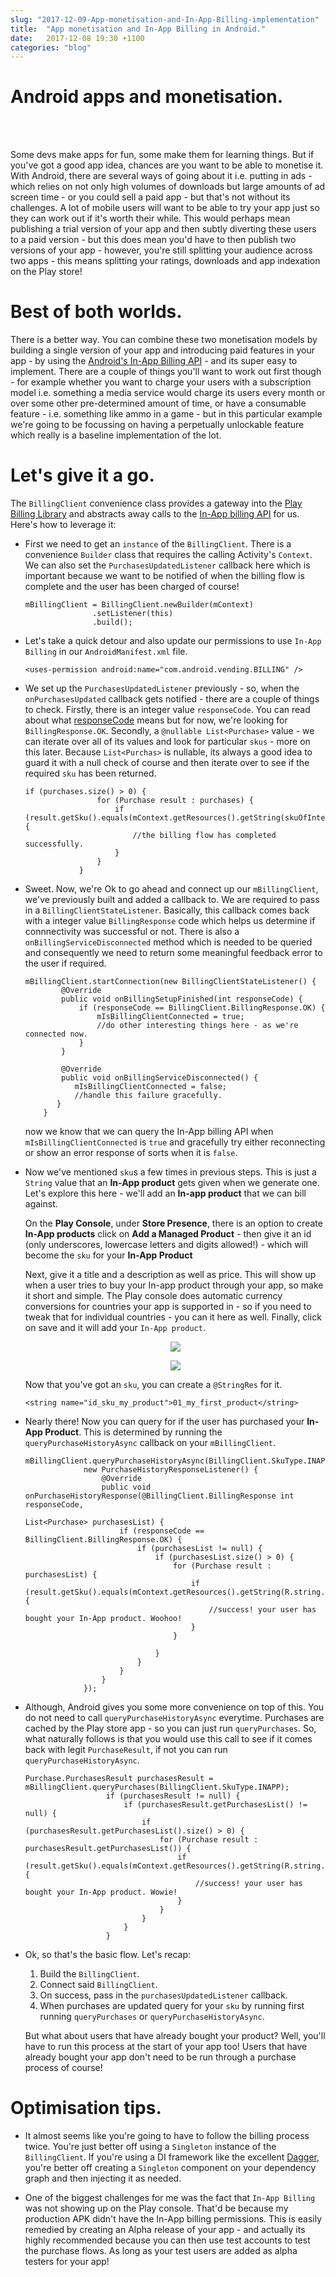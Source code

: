 ```yaml
---
slug: "2017-12-09-App-monetisation-and-In-App-Billing-implementation"
title:  "App monetisation and In-App Billing in Android."
date:   2017-12-08 19:30 +1100
categories: "blog"
---
```


# Android apps and monetisation.
<br/>
<br/>

Some devs make apps for fun, some make them for learning things. But if you've got a good app idea, chances are you want to be able to monetise it. With Android, there are several ways of going about it i.e. putting in ads - which relies on not only high volumes of downloads but large amounts of ad screen time - or you could sell a paid app - but that's not without its challenges. A lot of mobile users will want to be able to try your app just so they can work out if it's worth their while. This would perhaps mean publishing a trial version of your app and then subtly diverting these users to a paid version - but this does mean you'd have to then publish two versions of your app - however, you're still splitting your audience across two apps - this means splitting your ratings, downloads and app indexation on the Play store!

# Best of both worlds.

There is a better way. You can combine these two monetisation models by building a single version of your app and introducing paid features in your app - by using the [Android's In-App Billing API](https://developer.android.com/google/play/billing/index.html) - and its super easy to implement. There are a couple of things you'll want to work out first though - for example whether you want to charge your users with a subscription model i.e. something a media service would charge its users every month or over some other pre-determined amount of time, or have a consumable feature - i.e. something like ammo in a game - but in this particular example we're going to be focussing on having a perpetually unlockable feature which really is a baseline implementation of the lot.

# Let's give it a go.

The `BillingClient` convenience class provides a gateway into the [Play Billing Library](https://developer.android.com/google/play/billing/billing_library.html) and abstracts away calls to the [In-App billing API](https://developer.android.com/google/play/billing/api.html) for us. Here's how to leverage it:

* First we need to get an `instance` of the `BillingClient`. There is a convenience `Builder` class that requires the calling Activity's `Context`. We can also set the `PurchasesUpdatedListener` callback here which is important because we want to be notified of when the billing flow is complete and the user has been charged of course!

  ```
  mBillingClient = BillingClient.newBuilder(mContext)
                 .setListener(this)
                 .build();
  ```
* Let's take a quick detour and also update our permissions to use `In-App Billing` in our `AndroidManifest.xml` file.

  ```
  <uses-permission android:name="com.android.vending.BILLING" />
  ```

* We set up the `PurchasesUpdatedListener` previously - so, when the `onPurchasesUpdated` callback gets notified - there are a couple of things to check. Firstly, there is an integer value `responseCode`. You can read about what [responseCode](https://developer.android.com/reference/com/android/billingclient/api/BillingClient.BillingResponse.html) means but for now, we're looking for `BillingResponse.OK`. Secondly, a `@nullable List<Purchase>` value - we can iterate over all of its values and look for particular `skus` - more on this later. Because `List<Purchas>` is nullable, its always a good idea to guard it with a null check of course and then iterate over to see if the required `sku` has been returned.

  ```
  if (purchases.size() > 0) {
                  for (Purchase result : purchases) {
                      if (result.getSku().equals(mContext.getResources().getString(skuOfInterest))) {
                          //the billing flow has completed successfully.
                      }
                  }
              }
  ```

* Sweet. Now, we're Ok to go ahead and connect up our `mBillingClient`, we've previously built and added a callback to. We are required to pass in a `BillingClientStateListener`. Basically, this callback comes back with a integer value `BillingResponse` code which helps us determine if connnectivity was successful or not. There is also a `onBillingServiceDisconnected` method which is needed to be queried and consequently we need to return some meaningful feedback error to the user if required.

    ```
    mBillingClient.startConnection(new BillingClientStateListener() {
            @Override
            public void onBillingSetupFinished(int responseCode) {
                if (responseCode == BillingClient.BillingResponse.OK) {
                    mIsBillingClientConnected = true;
                    //do other interesting things here - as we're connected now.
                }
            }

            @Override
            public void onBillingServiceDisconnected() {
               mIsBillingClientConnected = false;
               //handle this failure gracefully.
           }
        }
    ```
  now we know that we can query the In-App billing API when `mIsBillingClientConnected` is `true` and gracefully try either reconnecting or show an error response of sorts when it is `false`.

* Now we've mentioned `sku`s a few times in previous steps. This is just a `String` value that an **In-App product** gets given when we generate one. Let's explore this here - we'll add an **In-app product** that we can bill against.

  On the **Play Console**, under **Store Presence**, there is an option to create **In-App products** click on **Add a Managed Product** - then give it an id (only underscores, lowercase letters and digits allowed!) - which will become the `sku` for your **In-App Product**

  Next, give it a title and a description as well as price. This will show up when a user tries to buy your In-app product through your app, so make it short and simple. The Play console does automatic currency conversions for countries your app is supported in - so if you need to tweak that for individual countries - you can it here as well. Finally, click  on save and it will add your `In-App product`.

  <p align="center">
  <img src="../images/billing/in-app-products.png"/>
  </p>
  <p align="center">
  <img src="../images/billing/add-product.png"/>
  </p>

  Now that you've got an `sku`, you can create a `@StringRes` for it.

  ```
  <string name="id_sku_my_product">01_my_first_product</string>
  ```

* Nearly there! Now you can query for if the user has purchased your **In-App Product**. This is determined by running the `queryPurchaseHistoryAsync` callback on your `mBillingClient`.

  ```
  mBillingClient.queryPurchaseHistoryAsync(BillingClient.SkuType.INAPP,
               new PurchaseHistoryResponseListener() {
                   @Override
                   public void onPurchaseHistoryResponse(@BillingClient.BillingResponse int responseCode,
                                                         List<Purchase> purchasesList) {
                       if (responseCode == BillingClient.BillingResponse.OK) {
                           if (purchasesList != null) {
                               if (purchasesList.size() > 0) {
                                   for (Purchase result : purchasesList) {
                                       if (result.getSku().equals(mContext.getResources().getString(R.string.01_my_first_product))) {
                                           //success! your user has bought your In-App product. Woohoo!
                                       }
                                   }

                               }
                           }
                       }
                   }
               });
    ```

* Although, Android gives you some more convenience on top of this. You do not need to call `queryPurchaseHistoryAsync` everytime. Purchases are cached by the Play store app - so you can just run `queryPurchases`. So, what naturally follows is that you would use this call to see if it comes back with legit `PurchaseResult`, if not you can run  `queryPurchaseHistoryAsync`.

  ```
  Purchase.PurchasesResult purchasesResult = mBillingClient.queryPurchases(BillingClient.SkuType.INAPP);
                    if (purchasesResult != null) {
                        if (purchasesResult.getPurchasesList() != null) {
                            if (purchasesResult.getPurchasesList().size() > 0) {
                                for (Purchase result : purchasesResult.getPurchasesList()) {
                                    if (result.getSku().equals(mContext.getResources().getString(R.string.01_my_first_product))) {
                                        //success! your user has bought your In-App product. Wowie!
                                    }
                                }
                            }
                        }
                    }
  ```

* Ok, so that's the basic flow. Let's recap:
  1. Build the `BillingClient`.
  2. Connect said `BillingClient`.
  3. On success, pass in the `purchasesUpdatedListener` callback.
  4. When purchases are updated query for your `sku` by running first running `queryPurchases` or `queryPurchaseHistoryAsync`.

  But what about users that have already bought your product? Well, you'll have to run this process at the start of your app too! Users that have already bought your app don't need to be run through a purchase process of course!

# Optimisation tips.

 * It almost seems like you're going to have to follow the billing process twice. You're just better off using a `Singleton` instance of the `BillingClient`. If you're using a DI framework like the excellent [Dagger](https://google.github.io/dagger/), you're better off creating a `Singleton` component on your dependency graph and then injecting it as needed.

 * One of the biggest challenges for me was the fact that `In-App Billing` was not showing up on the Play console. That'd be because my production APK didn't have the In-App billing permissions. This is easily remedied by creating an Alpha release of your app - and actually its highly recommended because you can then use test accounts to test the purchase flows. As long as your test users are added as alpha testers for your app!